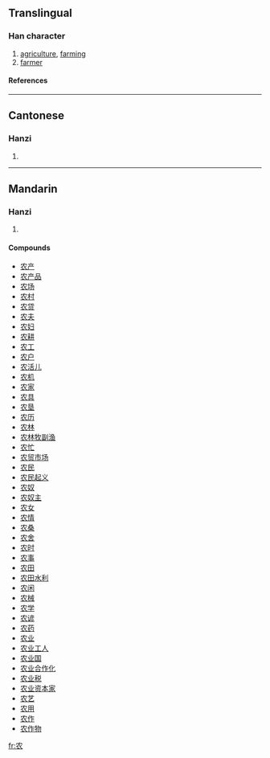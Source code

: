 {{see|農}}

==Translingual==
===Han character===
{{Han char|rad=冖|as=04|sn=6|four=|canj=竹月女 (HBV)}}
# [[agriculture]], [[farm]]ing
# [[farmer]]
====References====
{{Han ref|kx=0130.191|hdz=10303.110|uh=519C|ud=20892}}
----
==Cantonese==
===Hanzi===
{{yue-hanzi|jyut=|y=nung4}}
# {{defn|Cantonese}}
----
==Mandarin==
===Hanzi===
{{cmn-hanzi|tra=農|pin=[[nóng]] (nong2)|wg=nung<sup>2</sup>}}
# {{defn|Mandarin}}

====Compounds====
*[[农产]]
*[[农产品]]
*[[农场]]
*[[农村]]
*[[农贷]]
*[[农夫]]
*[[农妇]]
*[[农耕]]
*[[农工]]
*[[农户]]
*[[农活儿]]
*[[农机]]
*[[农家]]
*[[农具]]
*[[农垦]]
*[[农历]]
*[[农林]]
*[[农林牧副渔]]
*[[农忙]]
*[[农贸市场]]
*[[农民]]
*[[农民起义]]
*[[农奴]]
*[[农奴主]]
*[[农女]]
*[[农情]]
*[[农桑]]
*[[农舍]]
*[[农时]]
*[[农事]]
*[[农田]]
*[[农田水利]]
*[[农闲]]
*[[农械]]
*[[农学]]
*[[农谚]]
*[[农药]]
*[[农业]]
*[[农业工人]]
*[[农业国]]
*[[农业合作化]]
*[[农业税]]
*[[农业资本家]]
*[[农艺]]
*[[农用]]
*[[农作]]
*[[农作物]]




[[fr:农]]